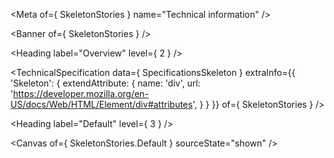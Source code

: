 
<Meta of={ SkeletonStories } name="Technical information" />

<Banner of={ SkeletonStories } />

<Heading label="Overview" level={ 2 } />

<Canvas of={SkeletonStories.Overview} sourceState="none" />

<TechnicalSpecification
  data={ SpecificationsSkeleton }
  extraInfo={{
    'Skeleton': {
      extendAttribute: {
        name: 'div',
        url: 'https://developer.mozilla.org/en-US/docs/Web/HTML/Element/div#attributes',
      }
    }
  }}
  of={ SkeletonStories } />

<Heading label="Default" level={ 3 } />

<Canvas of={ SkeletonStories.Default } sourceState="shown" />
